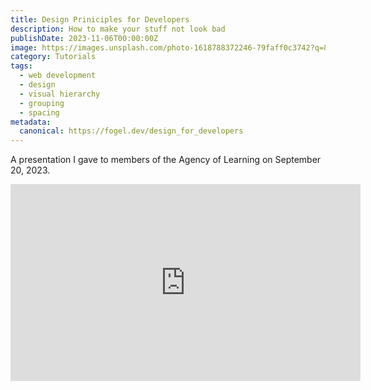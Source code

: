 ```yaml
---
title: Design Priniciples for Developers
description: How to make your stuff not look bad
publishDate: 2023-11-06T00:00:00Z
image: https://images.unsplash.com/photo-1618788372246-79faff0c3742?q=80&w=2127&auto=format&fit=crop
category: Tutorials
tags:
  - web development
  - design
  - visual hierarchy
  - grouping
  - spacing
metadata:
  canonical: https://fogel.dev/design_for_developers
---
```


A presentation I gave to members of the Agency of Learning on September 20, 2023.

<iframe
  width="560"
  height="315"
  src="https://www.youtube.com/embed/XJuaDWkiu6Y?si=0pGcfKDuDQNHVXvV"
  title="YouTube video player"
  frameborder="0"
  allow="accelerometer; autoplay; clipboard-write; encrypted-media; gyroscope; picture-in-picture; web-share"
  allowfullscreen
></iframe>
